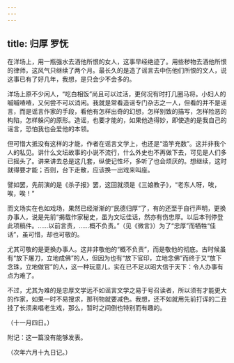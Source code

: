 ```yaml
---
---
---
```

title: 归厚 罗怃
---



在洋场上，用一瓶强水去洒他所恨的女人，这事早经绝迹了。用些秽物去洒他所恨的律师，这风气只继续了两个月。最长久的是造了谣言去中伤他们所恨的文人，说这事已有了好几年，我想，是只会少不会多的。

洋场上原不少闲人，“吃白相饭”尚且可以过活，更何况有时打几圈马将。小妇人的嘁嘁喳喳，又何尝不可以消闲。我就是常看造谣专门杂志之一人，但看的并不是谣言，而是谣言作家的手段，看他有怎样出奇的幻想，怎样别致的描写，怎样险恶的构陷，怎样躲闪的原形。造谣，也要才能的，如果他造得妙，即使造的是我自己的谣言，恐怕我也会爱他的本领。

但可惜大抵没有这样的才能，作者在谣言文学上，也还是“滥竽充数”。这并非我个人的私见。讲什么文坛故事的小说不流行，什么外史也不再做下去，可见是人们多已摇头了。讲来讲去总是这几套，纵使记性坏，多听了也会烦厌的。想继续，这时就得要才能；否则，台下走散，应该换一出戏来叫座。

譬如罢，先前演的是《杀子报》罢，这回就须是《三娘教子》，“老东人呀，唉，唉，唉！”

而文场实在也如戏场，果然已经渐渐的“民德归厚”了，有的还至于自行声明，更换办事人，说是先前“揭载作家秘史，虽为文坛佳话，然亦有伤忠厚。以后本刊停登此项稿件。……以前言责，……概不负责。”（见《微言》）为了“忠厚”而牺牲“佳话”，虽可惜，却也可敬的。

尤其可敬的是更换办事人。这并非敬他的“概不负责”，而是敬他的彻底。古时候虽有“放下屠刀，立地成佛”的人，但因为也有“放下官印，立地念佛”而终于又“放下念珠，立地做官”的人，这一种玩意儿，实在已不足以昭大信于天下：令人办事有点为难了。

不过，尤其为难的是忠厚文学远不如谣言文学之易于号召读者，所以须有才能更大的作家，如果一时不易搜求，那刊物就要减色。我想，还不如就用先前打诨的二丑挂了长须来唱老生戏，那么，暂时之间倒也特别而有趣的。

（十一月四日。）

附记：这一篇没有能够发表。

（次年六月十九日记。）
